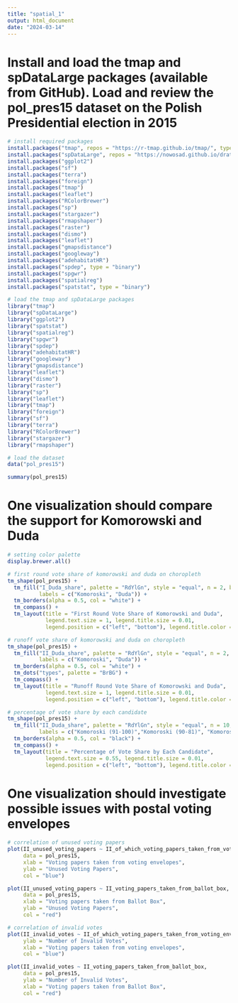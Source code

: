 ```yaml
---
title: "spatial_1"
output: html_document
date: "2024-03-14"
---
```


# Install and load the tmap and spDataLarge packages (available from GitHub). Load and review the pol_pres15 dataset on the Polish Presidential election in 2015
```r
# install required packages
install.packages("tmap", repos = "https://r-tmap.github.io/tmap/", type = "source")
install.packages("spDataLarge", repos = "https://nowosad.github.io/drat/", type = "source")
install.packages("ggplot2")
install.packages("sf")
install.packages("terra")
install.packages("foreign")
install.packages("tmap")
install.packages("leaflet")
install.packages("RColorBrewer")
install.packages("sp")
install.packages("stargazer")
install.packages("rmapshaper")
install.packages("raster")
install.packages("dismo")
install.packages("leaflet")
install.packages("gmapsdistance")
install.packages("googleway")
install.packages("adehabitatHR")
install.packages("spdep", type = "binary")
install.packages("spgwr")
install.packages("spatialreg")
install.packages("spatstat", type = "binary")

# load the tmap and spDataLarge packages
library("tmap")
library("spDataLarge")
library("ggplot2")
library("spatstat")
library("spatialreg")
library("spgwr")
library("spdep")
library("adehabitatHR")
library("googleway")
library("gmapsdistance")
library("leaflet")
library("dismo")
library("raster")
library("sp")
library("leaflet")
library("tmap")
library("foreign")
library("sf")
library("terra")
library("RColorBrewer")
library("stargazer")
library("rmapshaper")

# load the dataset
data("pol_pres15")

summary(pol_pres15)

```

# One visualization should compare the support for Komorowski and Duda
```r
# setting color palette
display.brewer.all()

# first round vote share of komorowski and duda on choropleth
tm_shape(pol_pres15) + 
  tm_fill("I_Duda_share", palette = "RdYlGn", style = "equal", n = 2, breaks = c(0, 0.49, 1), 
          labels = c("Komoroski", "Duda")) + 
  tm_borders(alpha = 0.5, col = "white") + 
  tm_compass() + 
  tm_layout(title = "First Round Vote Share of Komorowski and Duda", 
            legend.text.size = 1, legend.title.size = 0.01, 
            legend.position = c("left", "bottom"), legend.title.color = "white", frame = FALSE)

# runoff vote share of komorowski and duda on choropleth
tm_shape(pol_pres15) + 
  tm_fill("II_Duda_share", palette = "RdYlGn", style = "equal", n = 2, alpha = 1, breaks = c(0, 0.49, 1), 
          labels = c("Komoroski", "Duda")) + 
  tm_borders(alpha = 0.5, col = "white") + 
  tm_dots("types", palette = "BrBG") +
  tm_compass() + 
  tm_layout(title = "Runoff Round Vote Share of Komorowski and Duda", 
            legend.text.size = 1, legend.title.size = 0.01, 
            legend.position = c("left", "bottom"), legend.title.color = "white", frame = FALSE)

# percentage of vote share by each candidate
tm_shape(pol_pres15) + 
  tm_fill("II_Duda_share", palette = "RdYlGn", style = "equal", n = 10, breaks = c(0, 0.49, 1), 
          labels = c("Komoroski (91-100)","Komoroski (90-81)", "Komoroski (80-71)","Komoroski (70-61)","Komoroski (60-51)", "Duda (51-60)","Duda (61-70)","Duda (71-80)","Duda (81-90)","Duda (91-100)")) + 
  tm_borders(alpha = 0.5, col = "black") + 
  tm_compass() + 
  tm_layout(title = "Percentage of Vote Share by Each Candidate", 
            legend.text.size = 0.55, legend.title.size = 0.01, 
            legend.position = c("left", "bottom"), legend.title.color = "white", frame = FALSE)

```


# One visualization should investigate possible issues with postal voting envelopes
```r
# correlation of unused voting papers
plot(II_unused_voting_papers ~ II_of_which_voting_papers_taken_from_voting_envelopes, 
     data = pol_pres15, 
     xlab = "Voting papers taken from voting envelopes", 
     ylab = "Unused Voting Papers", 
     col = "blue")

plot(II_unused_voting_papers ~ II_voting_papers_taken_from_ballot_box, 
     data = pol_pres15, 
     xlab = "Voting papers taken from Ballot Box", 
     ylab = "Unused Voting Papers", 
     col = "red")

# correlation of invalid votes
plot(II_invalid_votes ~ II_of_which_voting_papers_taken_from_voting_envelopes, data = pol_pres15, 
     ylab = "Number of Invalid Votes", 
     xlab = "Voting papers taken from voting envelopes", 
     col = "blue")

plot(II_invalid_votes ~ II_voting_papers_taken_from_ballot_box, 
     data = pol_pres15, 
     ylab = "Number of Invalid Votes", 
     xlab = "Voting papers taken from Ballot Box", 
     col = "red")

```

